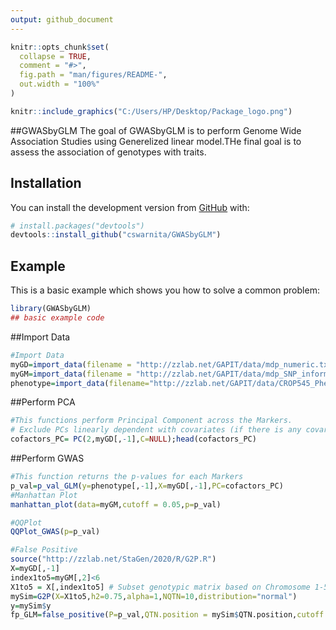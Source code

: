 ```yaml
---
output: github_document
---
```


<!-- README.md is generated from README.Rmd. Please edit that file -->

```r
knitr::opts_chunk$set(
  collapse = TRUE,
  comment = "#>",
  fig.path = "man/figures/README-",
  out.width = "100%"
)
```



<!-- badges: start -->
<!-- badges: end -->

```r
knitr::include_graphics("C:/Users/HP/Desktop/Package_logo.png")
```

##GWASbyGLM
The goal of GWASbyGLM is to perform Genome Wide Association Studies using Generelized linear model.THe final goal is to assess the association of genotypes with traits.

## Installation

You can install the development version from [GitHub](https://github.com/) with:

``` r
# install.packages("devtools")
devtools::install_github("cswarnita/GWASbyGLM")
```

## Example

This is a basic example which shows you how to solve a common problem:

```r
library(GWASbyGLM)
## basic example code
```

##Import Data
```r
#Import Data
myGD=import_data(filename = "http://zzlab.net/GAPIT/data/mdp_numeric.txt")
myGM=import_data(filename = "http://zzlab.net/GAPIT/data/mdp_SNP_information.txt")
phenotype=import_data(filename="http://zzlab.net/GAPIT/data/CROP545_Phenotype.txt")
```

##Perform PCA
```r
#This functions perform Principal Component across the Markers.
# Exclude PCs linearly dependent with covariates (if there is any covariate information available)
cofactors_PC= PC(2,myGD[,-1],C=NULL);head(cofactors_PC) 
```

##Perform GWAS
```r
#This function returns the p-values for each Markers
p_val=p_val_GLM(y=phenotype[,-1],X=myGD[,-1],PC=cofactors_PC)
#Manhattan Plot
manhattan_plot(data=myGM,cutoff = 0.05,p=p_val)

#QQPlot
QQPlot_GWAS(p=p_val)

#False Positive
source("http://zzlab.net/StaGen/2020/R/G2P.R")
X=myGD[,-1]
index1to5=myGM[,2]<6
X1to5 = X[,index1to5] # Subset genotypic matrix based on Chromosome 1-5
mySim=G2P(X=X1to5,h2=0.75,alpha=1,NQTN=10,distribution="normal")
y=mySim$y
fp_GLM=false_positive(P=p_val,QTN.position = mySim$QTN.position,cutoff = 0.05);fp_GLM

```
